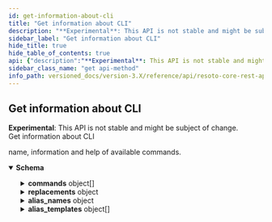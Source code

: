 ```yaml
---
id: get-information-about-cli
title: "Get information about CLI"
description: "**Experimental**: This API is not stable and might be subject of change.<br/>"
sidebar_label: "Get information about CLI"
hide_title: true
hide_table_of_contents: true
api: {"description":"**Experimental**: This API is not stable and might be subject of change.<br/>\nGet information about CLI\n","tags":["cli"],"responses":{"200":{"description":"name, information and help of available commands.","content":{"application/json":{"schema":{"type":"object","description":"Information about the CLI","properties":{"commands":{"description":"All available commands","type":"array","items":{"type":"object","description":"Information about a CLI command","properties":{"name":{"type":"string","description":"The name of the CLI command."},"args":{"oneOf":[{"type":"array","items":{"type":"object","properties":{"name":{"type":"string","description":"The name of the CLI command argument."},"expects_value":{"type":"boolean","description":"Indicates, if the argument expects a value."},"possible_values":{"type":"array","items":{"type":"string"},"description":"Possible values for this argument."},"can_occur_multiple_times":{"type":"boolean","description":"Indicates, if the argument can occur multiple times."},"value_hint":{"type":"string","description":"Hint for the value of this argument."},"help_text":{"type":"string","description":"Help text of the CLI command argument."}}}},{"type":"object","properties":{"name":{"type":"string","description":"The name of the CLI command argument."},"expects_value":{"type":"boolean","description":"Indicates, if the argument expects a value."},"possible_values":{"type":"array","items":{"type":"string"},"description":"Possible values for this argument."},"can_occur_multiple_times":{"type":"boolean","description":"Indicates, if the argument can occur multiple times."},"value_hint":{"type":"string","description":"Hint for the value of this argument."},"help_text":{"type":"string","description":"Help text of the CLI command argument."}}}]},"info":{"type":"string","description":"Short description."},"help":{"type":"string","description":"Help text of the CLI command."},"source":{"type":"boolean","description":"Indicates, if the command is allowed in source position (first command in a chain)."}}}},"replacements":{"description":"All available replacements with current value","type":"object","additionalProperties":{"type":"string"}},"alias_names":{"description":"All available aliases","type":"object","additionalProperties":{"type":"string"}},"alias_templates":{"description":"All available alias template name.","type":"array","items":{"type":"object","description":"Information about a CLI command","properties":{"name":{"type":"string","description":"The name of the CLI command."},"args":{"oneOf":[{"type":"array","items":{"type":"object","properties":{"name":{"type":"string","description":"The name of the CLI command argument."},"expects_value":{"type":"boolean","description":"Indicates, if the argument expects a value."},"possible_values":{"type":"array","items":{"type":"string"},"description":"Possible values for this argument."},"can_occur_multiple_times":{"type":"boolean","description":"Indicates, if the argument can occur multiple times."},"value_hint":{"type":"string","description":"Hint for the value of this argument."},"help_text":{"type":"string","description":"Help text of the CLI command argument."}}}},{"type":"object","properties":{"name":{"type":"string","description":"The name of the CLI command argument."},"expects_value":{"type":"boolean","description":"Indicates, if the argument expects a value."},"possible_values":{"type":"array","items":{"type":"string"},"description":"Possible values for this argument."},"can_occur_multiple_times":{"type":"boolean","description":"Indicates, if the argument can occur multiple times."},"value_hint":{"type":"string","description":"Hint for the value of this argument."},"help_text":{"type":"string","description":"Help text of the CLI command argument."}}}]},"info":{"type":"string","description":"Short description."},"help":{"type":"string","description":"Help text of the CLI command."},"source":{"type":"boolean","description":"Indicates, if the command is allowed in source position (first command in a chain)."}}}}}}}}}},"method":"get","path":"/cli/info","servers":[{"url":"https://{host}:{port}","variables":{"host":{"default":"localhost"},"port":{"default":"8900"}}}],"info":{"title":"Resoto Core REST API","version":"V1"},"postman":{"name":"Get information about CLI","description":{"content":"**Experimental**: This API is not stable and might be subject of change.<br/>\nGet information about CLI\n","type":"text/plain"},"url":{"path":["cli","info"],"host":["{{baseUrl}}"],"query":[],"variable":[]},"header":[{"key":"Accept","value":"application/json"}],"method":"GET"}}
sidebar_class_name: "get api-method"
info_path: versioned_docs/version-3.X/reference/api/resoto-core-rest-api
---
```



## Get information about CLI

**Experimental**: This API is not stable and might be subject of change.<br/> Get information about CLI

<div><ApiTabs><TabItem label={"200"} value={"200"}><div>

name, information and help of available commands.

</div><div><MimeTabs schemaType={"response"}><TabItem label={"application/json"} value={"application/json"}><SchemaTabs><TabItem label={"Schema"} value={"Schema"}><details style={{}} data-collapsed={false} open={true}><summary style={{"textAlign":"left"}}><strong>Schema</strong></summary><div style={{"textAlign":"left","marginLeft":"1rem"}}></div><ul style={{"marginLeft":"1rem"}}><SchemaItem collapsible={true} className={"schemaItem"}><details style={{}}><summary style={{}}><strong>commands</strong><span style={{"opacity":"0.6"}}> object[]</span></summary><div style={{"marginLeft":"1rem"}}><div style={{"marginTop":".5rem","marginBottom":".5rem"}}>

All available commands

</div><SchemaItem collapsible={false} name={"name"} required={false} schemaDescription={"The name of the CLI command."} schemaName={"string"} qualifierMessage={undefined} defaultValue={undefined}></SchemaItem><SchemaItem collapsible={true} className={"schemaItem"}><details style={{}}><summary style={{}}><strong>args</strong><span style={{"opacity":"0.6"}}> object</span></summary><div style={{"marginLeft":"1rem"}}><div><div><span className={"badge badge--info"}>oneOf</span><SchemaTabs><TabItem label={"MOD1"} value={"0-item-properties"}><SchemaItem collapsible={false} name={"name"} required={false} schemaDescription={"The name of the CLI command argument."} schemaName={"string"} qualifierMessage={undefined} defaultValue={undefined}></SchemaItem><SchemaItem collapsible={false} name={"expects_value"} required={false} schemaDescription={"Indicates, if the argument expects a value."} schemaName={"boolean"} qualifierMessage={undefined} defaultValue={undefined}></SchemaItem><SchemaItem collapsible={false} name={"possible_values"} required={false} schemaDescription={"Possible values for this argument."} schemaName={"string[]"} qualifierMessage={undefined} defaultValue={undefined}></SchemaItem><SchemaItem collapsible={false} name={"can_occur_multiple_times"} required={false} schemaDescription={"Indicates, if the argument can occur multiple times."} schemaName={"boolean"} qualifierMessage={undefined} defaultValue={undefined}></SchemaItem><SchemaItem collapsible={false} name={"value_hint"} required={false} schemaDescription={"Hint for the value of this argument."} schemaName={"string"} qualifierMessage={undefined} defaultValue={undefined}></SchemaItem><SchemaItem collapsible={false} name={"help_text"} required={false} schemaDescription={"Help text of the CLI command argument."} schemaName={"string"} qualifierMessage={undefined} defaultValue={undefined}></SchemaItem></TabItem><TabItem label={"MOD2"} value={"1-item-properties"}><SchemaItem collapsible={false} name={"name"} required={false} schemaDescription={"The name of the CLI command argument."} schemaName={"string"} qualifierMessage={undefined} defaultValue={undefined}></SchemaItem><SchemaItem collapsible={false} name={"expects_value"} required={false} schemaDescription={"Indicates, if the argument expects a value."} schemaName={"boolean"} qualifierMessage={undefined} defaultValue={undefined}></SchemaItem><SchemaItem collapsible={false} name={"possible_values"} required={false} schemaDescription={"Possible values for this argument."} schemaName={"string[]"} qualifierMessage={undefined} defaultValue={undefined}></SchemaItem><SchemaItem collapsible={false} name={"can_occur_multiple_times"} required={false} schemaDescription={"Indicates, if the argument can occur multiple times."} schemaName={"boolean"} qualifierMessage={undefined} defaultValue={undefined}></SchemaItem><SchemaItem collapsible={false} name={"value_hint"} required={false} schemaDescription={"Hint for the value of this argument."} schemaName={"string"} qualifierMessage={undefined} defaultValue={undefined}></SchemaItem><SchemaItem collapsible={false} name={"help_text"} required={false} schemaDescription={"Help text of the CLI command argument."} schemaName={"string"} qualifierMessage={undefined} defaultValue={undefined}></SchemaItem></TabItem></SchemaTabs></div></div></div></details></SchemaItem><SchemaItem collapsible={false} name={"info"} required={false} schemaDescription={"Short description."} schemaName={"string"} qualifierMessage={undefined} defaultValue={undefined}></SchemaItem><SchemaItem collapsible={false} name={"help"} required={false} schemaDescription={"Help text of the CLI command."} schemaName={"string"} qualifierMessage={undefined} defaultValue={undefined}></SchemaItem><SchemaItem collapsible={false} name={"source"} required={false} schemaDescription={"Indicates, if the command is allowed in source position (first command in a chain)."} schemaName={"boolean"} qualifierMessage={undefined} defaultValue={undefined}></SchemaItem></div></details></SchemaItem><SchemaItem collapsible={true} className={"schemaItem"}><details style={{}}><summary style={{}}><strong>replacements</strong><span style={{"opacity":"0.6"}}> object</span></summary><div style={{"marginLeft":"1rem"}}><div style={{"marginTop":".5rem","marginBottom":".5rem"}}>

All available replacements with current value

</div><li><div><code>property name*</code><span style={{"opacity":"0.6"}}> string</span></div></li></div></details></SchemaItem><SchemaItem collapsible={true} className={"schemaItem"}><details style={{}}><summary style={{}}><strong>alias_names</strong><span style={{"opacity":"0.6"}}> object</span></summary><div style={{"marginLeft":"1rem"}}><div style={{"marginTop":".5rem","marginBottom":".5rem"}}>

All available aliases

</div><li><div><code>property name*</code><span style={{"opacity":"0.6"}}> string</span></div></li></div></details></SchemaItem><SchemaItem collapsible={true} className={"schemaItem"}><details style={{}}><summary style={{}}><strong>alias_templates</strong><span style={{"opacity":"0.6"}}> object[]</span></summary><div style={{"marginLeft":"1rem"}}><div style={{"marginTop":".5rem","marginBottom":".5rem"}}>

All available alias template name.

</div><SchemaItem collapsible={false} name={"name"} required={false} schemaDescription={"The name of the CLI command."} schemaName={"string"} qualifierMessage={undefined} defaultValue={undefined}></SchemaItem><SchemaItem collapsible={true} className={"schemaItem"}><details style={{}}><summary style={{}}><strong>args</strong><span style={{"opacity":"0.6"}}> object</span></summary><div style={{"marginLeft":"1rem"}}><div><div><span className={"badge badge--info"}>oneOf</span><SchemaTabs><TabItem label={"MOD1"} value={"0-item-properties"}><SchemaItem collapsible={false} name={"name"} required={false} schemaDescription={"The name of the CLI command argument."} schemaName={"string"} qualifierMessage={undefined} defaultValue={undefined}></SchemaItem><SchemaItem collapsible={false} name={"expects_value"} required={false} schemaDescription={"Indicates, if the argument expects a value."} schemaName={"boolean"} qualifierMessage={undefined} defaultValue={undefined}></SchemaItem><SchemaItem collapsible={false} name={"possible_values"} required={false} schemaDescription={"Possible values for this argument."} schemaName={"string[]"} qualifierMessage={undefined} defaultValue={undefined}></SchemaItem><SchemaItem collapsible={false} name={"can_occur_multiple_times"} required={false} schemaDescription={"Indicates, if the argument can occur multiple times."} schemaName={"boolean"} qualifierMessage={undefined} defaultValue={undefined}></SchemaItem><SchemaItem collapsible={false} name={"value_hint"} required={false} schemaDescription={"Hint for the value of this argument."} schemaName={"string"} qualifierMessage={undefined} defaultValue={undefined}></SchemaItem><SchemaItem collapsible={false} name={"help_text"} required={false} schemaDescription={"Help text of the CLI command argument."} schemaName={"string"} qualifierMessage={undefined} defaultValue={undefined}></SchemaItem></TabItem><TabItem label={"MOD2"} value={"1-item-properties"}><SchemaItem collapsible={false} name={"name"} required={false} schemaDescription={"The name of the CLI command argument."} schemaName={"string"} qualifierMessage={undefined} defaultValue={undefined}></SchemaItem><SchemaItem collapsible={false} name={"expects_value"} required={false} schemaDescription={"Indicates, if the argument expects a value."} schemaName={"boolean"} qualifierMessage={undefined} defaultValue={undefined}></SchemaItem><SchemaItem collapsible={false} name={"possible_values"} required={false} schemaDescription={"Possible values for this argument."} schemaName={"string[]"} qualifierMessage={undefined} defaultValue={undefined}></SchemaItem><SchemaItem collapsible={false} name={"can_occur_multiple_times"} required={false} schemaDescription={"Indicates, if the argument can occur multiple times."} schemaName={"boolean"} qualifierMessage={undefined} defaultValue={undefined}></SchemaItem><SchemaItem collapsible={false} name={"value_hint"} required={false} schemaDescription={"Hint for the value of this argument."} schemaName={"string"} qualifierMessage={undefined} defaultValue={undefined}></SchemaItem><SchemaItem collapsible={false} name={"help_text"} required={false} schemaDescription={"Help text of the CLI command argument."} schemaName={"string"} qualifierMessage={undefined} defaultValue={undefined}></SchemaItem></TabItem></SchemaTabs></div></div></div></details></SchemaItem><SchemaItem collapsible={false} name={"info"} required={false} schemaDescription={"Short description."} schemaName={"string"} qualifierMessage={undefined} defaultValue={undefined}></SchemaItem><SchemaItem collapsible={false} name={"help"} required={false} schemaDescription={"Help text of the CLI command."} schemaName={"string"} qualifierMessage={undefined} defaultValue={undefined}></SchemaItem><SchemaItem collapsible={false} name={"source"} required={false} schemaDescription={"Indicates, if the command is allowed in source position (first command in a chain)."} schemaName={"boolean"} qualifierMessage={undefined} defaultValue={undefined}></SchemaItem></div></details></SchemaItem></ul></details></TabItem><TabItem label={"Example (from schema)"} value={"Example (from schema)"}><ResponseSamples responseExample={"{\n  \"commands\": [\n    {\n      \"name\": \"string\",\n      \"args\": [\n        {\n          \"name\": \"string\",\n          \"expects_value\": true,\n          \"possible_values\": [\n            \"string\"\n          ],\n          \"can_occur_multiple_times\": true,\n          \"value_hint\": \"string\",\n          \"help_text\": \"string\"\n        }\n      ],\n      \"info\": \"string\",\n      \"help\": \"string\",\n      \"source\": true\n    }\n  ],\n  \"replacements\": {},\n  \"alias_names\": {},\n  \"alias_templates\": [\n    {\n      \"name\": \"string\",\n      \"args\": [\n        {\n          \"name\": \"string\",\n          \"expects_value\": true,\n          \"possible_values\": [\n            \"string\"\n          ],\n          \"can_occur_multiple_times\": true,\n          \"value_hint\": \"string\",\n          \"help_text\": \"string\"\n        }\n      ],\n      \"info\": \"string\",\n      \"help\": \"string\",\n      \"source\": true\n    }\n  ]\n}"} language={"json"}></ResponseSamples></TabItem></SchemaTabs></TabItem></MimeTabs></div></TabItem></ApiTabs></div>
